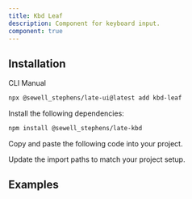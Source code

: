 ```yaml
---
title: Kbd Leaf
description: Component for keyboard input.
component: true
---
```


## Installation

<Tabs defaultValue="cli">

<TabsList>
<TabsTrigger value="cli">CLI</TabsTrigger>
<TabsTrigger value="manual">Manual</TabsTrigger>
</TabsList>
<TabsContent value="cli">

```bash
npx @sewell_stephens/late-ui@latest add kbd-leaf
```

</TabsContent>

<TabsContent value="manual">

<Steps>

<Step>

Install the following dependencies:

```bash
npm install @sewell_stephens/late-kbd
```

</Step>

<Step>

Copy and paste the following code into your project.

</Step>

<ComponentSource name="kbd-leaf" />

<Step>

Update the import paths to match your project setup.

</Step>

</Steps>

</TabsContent>

</Tabs>

## Examples

<ComponentPreview name="playground-demo" id="kbd" />

<ComponentSource src="../../templates/plate-playground-template/src/lib/plate/plate-plugins.ts" />
